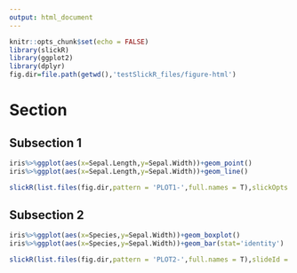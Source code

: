 ```yaml
---
output: html_document
---
```


```r
knitr::opts_chunk$set(echo = FALSE)
library(slickR)
library(ggplot2)
library(dplyr)
fig.dir=file.path(getwd(),'testSlickR_files/figure-html')
```

# Section

## Subsection 1
        

```r
iris%>%ggplot(aes(x=Sepal.Length,y=Sepal.Width))+geom_point()
iris%>%ggplot(aes(x=Sepal.Length,y=Sepal.Width))+geom_line()
```

```r
slickR(list.files(fig.dir,pattern = 'PLOT1-',full.names = T),slickOpts = list(dots=T,centerMode=T),width='100%')
```

## Subsection 2
        

```r
iris%>%ggplot(aes(x=Species,y=Sepal.Width))+geom_boxplot()
iris%>%ggplot(aes(x=Species,y=Sepal.Width))+geom_bar(stat='identity')
```

```r
slickR(list.files(fig.dir,pattern = 'PLOT2-',full.names = T),slideId ='newDiv' ,slickOpts = list(dots=T),width='100%')
```